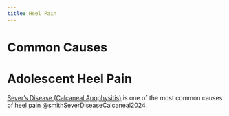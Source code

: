```yaml
---
title: Heel Pain
---
```



# Common Causes

# Adolescent Heel Pain

[Sever's Disease (Calcaneal Apophysitis)]({{< var ref-calcaneus-bone.apophysitis >}}) is one of the most common causes of heel pain @smithSeverDiseaseCalcaneal2024.


